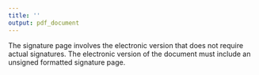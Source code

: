 ```yaml
---
title: ''
output: pdf_document
---
```


\section*{Signature Page}

 The signature page involves the electronic version that does not require actual signatures. The electronic version of the document must include an unsigned formatted signature page.